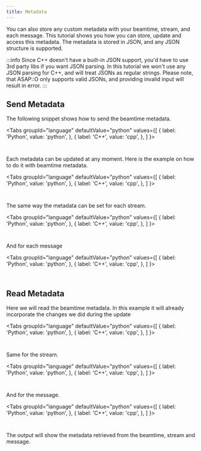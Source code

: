 ```yaml
---
title: Metadata
---
```




You can also store any custom metadata with your beamtime, stream, and each message. This tutorial shows you how you can store, update and access this metadata. The metadata is stored in JSON, and any JSON structure is supported.

:::info
Since C++ doesn't have a built-in JSON support, you'd have to use 3rd party libs if you want JSON parsing. In this tutorial we won't use any JSON parsing for C++, and will treat JSONs as regular strings. Please note, that ASAP::O only supports valid JSONs, and providing invalid input will result in error.
:::


## Send Metadata

The following snippet shows how to send the beamtime metadata.

<Tabs
  groupId="language"
  defaultValue="python"
  values={[
    { label: 'Python', value: 'python', },
    { label: 'C++', value: 'cpp', },
  ]
}>
<TabItem value="python">

```python content="./versioned_examples/version-22.03.0/python/metadata.py" snippetTag="beamtime_set"
```

</TabItem>

<TabItem value="cpp">


```cpp content="./versioned_examples/version-22.03.0/cpp/metadata.cpp" snippetTag="beamtime_set"
```

</TabItem>
</Tabs>

Each metadata can be updated at any moment. Here is the example on how to do it with beamtime metadata.

<Tabs
  groupId="language"
  defaultValue="python"
  values={[
    { label: 'Python', value: 'python', },
    { label: 'C++', value: 'cpp', },
  ]
}>
<TabItem value="python">

```python content="./versioned_examples/version-22.03.0/python/metadata.py" snippetTag="beamtime_update"
```

</TabItem>

<TabItem value="cpp">


```cpp content="./versioned_examples/version-22.03.0/cpp/metadata.cpp" snippetTag="beamtime_update"
```

</TabItem>
</Tabs>

The same way the metadata can be set for each stream.

<Tabs
  groupId="language"
  defaultValue="python"
  values={[
    { label: 'Python', value: 'python', },
    { label: 'C++', value: 'cpp', },
  ]
}>
<TabItem value="python">

```python content="./versioned_examples/version-22.03.0/python/metadata.py" snippetTag="stream_set"
```

</TabItem>

<TabItem value="cpp">


```cpp content="./versioned_examples/version-22.03.0/cpp/metadata.cpp" snippetTag="stream_set"
```

</TabItem>
</Tabs>

And for each message

<Tabs
  groupId="language"
  defaultValue="python"
  values={[
    { label: 'Python', value: 'python', },
    { label: 'C++', value: 'cpp', },
  ]
}>
<TabItem value="python">

```python content="./versioned_examples/version-22.03.0/python/metadata.py" snippetTag="message_set"
```

</TabItem>

<TabItem value="cpp">


```cpp content="./versioned_examples/version-22.03.0/cpp/metadata.cpp" snippetTag="message_set"
```

</TabItem>
</Tabs>

## Read Metadata

Here we will read the beamtime metadata. In this example it will already incorporate the changes we did during the update

<Tabs
  groupId="language"
  defaultValue="python"
  values={[
    { label: 'Python', value: 'python', },
    { label: 'C++', value: 'cpp', },
  ]
}>
<TabItem value="python">

```python content="./versioned_examples/version-22.03.0/python/metadata.py" snippetTag="beamtime_get"
```

</TabItem>

<TabItem value="cpp">


```cpp content="./versioned_examples/version-22.03.0/cpp/metadata.cpp" snippetTag="beamtime_get"
```

</TabItem>
</Tabs>

Same for the stream.

<Tabs
  groupId="language"
  defaultValue="python"
  values={[
    { label: 'Python', value: 'python', },
    { label: 'C++', value: 'cpp', },
  ]
}>
<TabItem value="python">

```python content="./versioned_examples/version-22.03.0/python/metadata.py" snippetTag="stream_get"
```

</TabItem>

<TabItem value="cpp">


```cpp content="./versioned_examples/version-22.03.0/cpp/metadata.cpp" snippetTag="stream_get"
```

</TabItem>
</Tabs>

And for the message.

<Tabs
  groupId="language"
  defaultValue="python"
  values={[
    { label: 'Python', value: 'python', },
    { label: 'C++', value: 'cpp', },
  ]
}>
<TabItem value="python">

```python content="./versioned_examples/version-22.03.0/python/metadata.py" snippetTag="message_get"
```

</TabItem>

<TabItem value="cpp">


```cpp content="./versioned_examples/version-22.03.0/cpp/metadata.cpp" snippetTag="message_get"
```

</TabItem>
</Tabs>

The output will show the metadata retrieved from the beamtime, stream and message.
